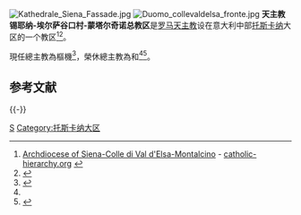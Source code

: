 {{NoteTA
|1=zh-hk:安多尼; zh-mo:安多尼; zh-tw:安東尼;
|2=zh-hk:奧斯定; zh-tw:奧思定;
}}
[[File:Kathedrale_Siena_Fassade.jpg|thumb]]
[[File:Duomo_collevaldelsa_fronte.jpg|right]]
'''天主教锡耶纳-埃尔萨谷口村-蒙塔尔奇诺总教区'''是[[罗马天主教|罗马天主教]]设在意大利中部[[托斯卡纳|托斯卡纳]]大区的一个教区<ref>[http://www.catholic-hierarchy.org/diocese/dsico.html Archdiocese of Siena-Colle di Val d'Elsa-Montalcino] {{Wayback|url=http://www.catholic-hierarchy.org/diocese/dsico.html |date=20210128212336 }} - [http://www.catholic-hierarchy.org/ catholic-hierarchy.org] {{Wayback|url=http://www.catholic-hierarchy.org/ |date=20171225070033 }}</ref><ref>{{CathEncy|wstitle=Montalcino}}</ref>。

現任總主教為{{link-en|奧斯定·保祿·洛尤迪切|Augusto Paolo Lojudice}}樞機<ref name="Vatican20190506">{{cite press release |title=Resignations and Appointments, 06.05.2019 |url=https://press.vatican.va/content/salastampa/en/bollettino/pubblico/2019/05/06/190506b.html |publisher=Holy See Press Office |accessdate=2019-08-10 |archiveurl=https://web.archive.org/web/20190810181035/https://press.vatican.va/content/salastampa/en/bollettino/pubblico/2019/05/06/190506b.html |archivedate=2019-08-10 |language=en |date=2019-05-06 |dead-url=no }}</ref>，榮休總主教為{{link-it|嘉耶當·博尼切利|Gaetano Bonicelli}}和{{link-it|安多尼·布翁克里斯蒂亞尼|Antonio Buoncristiani}}<ref name="Vatican20190506" /><ref>{{cite press release |title=RINUNCE E NOMINE, 23.05.2001 |url=https://press.vatican.va/content/salastampa/it/bollettino/pubblico/2001/05/23/0295/00853.html |publisher=Sala Stampa della Santa Sede |accessdate=2019-08-10 |archiveurl=https://web.archive.org/web/20190810184700/https://press.vatican.va/content/salastampa/it/bollettino/pubblico/2001/05/23/0295/00853.html |archivedate=2019-08-10 |language=it |date=2001-05-23 |dead-url=no }}</ref>。

== 参考文献 ==
{{Reflist}}

{{-}}
{{意大利天主教教區}}

[[Category:意大利天主教教区|S]]
[[Category:托斯卡纳大区|Category:托斯卡纳大区]]

{{Catholicism-stub}}
